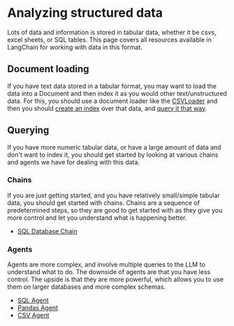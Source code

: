 # Analyzing structured data

Lots of data and information is stored in tabular data, whether it be csvs, excel sheets, or SQL tables.
This page covers all resources available in LangChain for working with data in this format.

## Document loading
If you have text data stored in a tabular format, you may want to load the data into a Document and then index it as you would
other text/unstructured data. For this, you should use a document loader like the [CSVLoader](/docs/modules/data_io/document_loaders/how_to/csv.html)
and then you should [create an index](/docs/modules/data_io.rst) over that data, and [query it that way](/docs/modules/chains/popular/vector_db_qa.html).

## Querying
If you have more numeric tabular data, or have a large amount of data and don't want to index it, you should get started
by looking at various chains and agents we have for dealing with this data.

### Chains

If you are just getting started, and you have relatively small/simple tabular data, you should get started with chains.
Chains are a sequence of predetermined steps, so they are good to get started with as they give you more control and let you 
understand what is happening better.

- [SQL Database Chain](/docs/modules/chains/popular/sqlite.html)

### Agents

Agents are more complex, and involve multiple queries to the LLM to understand what to do.
The downside of agents are that you have less control. The upside is that they are more powerful,
which allows you to use them on larger databases and more complex schemas. 

- [SQL Agent](/docs/modules/agents/toolkits/integrations/sql_database.html)
- [Pandas Agent](/docs/modules/agents/toolkits/integrations/pandas.html)
- [CSV Agent](/docs/modules/agents/toolkits/integrations/csv.html)
